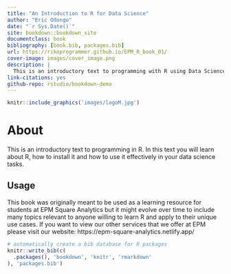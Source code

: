 ```yaml
--- 
title: "An Introduction to R for Data Science"
author: "Eric Odongo"
date: "`r Sys.Date()`"
site: bookdown::bookdown_site
documentclass: book
bibliography: [book.bib, packages.bib]
url: https://rikoprogrammer.github.io/EPM_R_book_01/
cover-image: images/cover_image.png
description: |
  This is an introductory text to programming with R using Data Science Case Studies.
link-citations: yes
github-repo: rstudio/bookdown-demo
---
```



```r

knitr::include_graphics('images/logoM.jpg')

```

# About

This is an introductory text to programming in R. In this text you will learn about R, how to install it and how to use it effectively in your data science tasks.

## Usage 

This book was originally meant to be used as a learning resource for students at EPM Square Analytics but it might evolve over time to include many topics relevant to anyone willing to learn R and apply to their unique use cases. If you want to view our other services that we offer at EPM please visit our website: https://epm-square-analytics.netlify.app/





```r
# automatically create a bib database for R packages
knitr::write_bib(c(
  .packages(), 'bookdown', 'knitr', 'rmarkdown'
), 'packages.bib')
```
